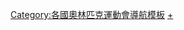 {{Navbox
|name = 2008年夏季奥林匹克运动会代表团
|state = collapsed
|title = [[2008年夏季奥林匹克运动会]]代表团
|titlestyle = background:#BFD7FF
|bodyclass = hlist
|groupstyle = background:#BFD7FF
|group1 = 非洲
|list1 = 
* [[2008年夏季奥林匹克运动会阿尔及利亚代表团|阿尔及利亚]]
* [[2008年夏季奥林匹克运动会安哥拉代表团|安哥拉]]
* [[2008年夏季奥林匹克运动会贝宁代表团|贝宁]]
* [[2008年夏季奥林匹克运动会博茨瓦纳代表团|博茨瓦纳]]
* [[2008年夏季奥林匹克运动会布基纳法索代表团|布基纳法索]]
* [[2008年夏季奥林匹克运动会布隆迪代表团|布隆迪]]
* [[2008年夏季奥林匹克运动会喀麦隆代表团|喀麦隆]]
* [[2008年夏季奥林匹克运动会佛得角代表团|佛得角]]
* [[2008年夏季奥林匹克运动会中非共和国代表团|中非共和国]]
* [[2008年夏季奥林匹克运动会乍得代表团|乍得]]
* [[2008年夏季奥林匹克运动会科摩罗代表团|科摩罗]]
* [[2008年夏季奥林匹克运动会刚果共和国代表团|刚果共和國]]
* [[2008年夏季奥林匹克运动会刚果民主共和国代表团|刚果民主共和国]]
* [[2008年夏季奥林匹克运动会科特迪瓦代表团|科特迪瓦]]
* [[2008年夏季奥林匹克运动会吉布提代表团|吉布提]]
* [[2008年夏季奥林匹克运动会埃及代表团|埃及]]
* [[2008年夏季奥林匹克运动会赤道几内亚代表团|赤道几内亚]]
* [[2008年夏季奥林匹克运动会厄立特里亚代表团|厄立特里亚]]
* [[2008年夏季奥林匹克运动会埃塞俄比亚代表团|埃塞俄比亚]]
* [[2008年夏季奥林匹克运动会加蓬代表团|加蓬]]
* [[2008年夏季奥林匹克运动会冈比亚代表团|冈比亚]]
* [[2008年夏季奥林匹克运动会加纳代表团|加纳]]
* [[2008年夏季奥林匹克运动会几内亚代表团|几内亚]]
* [[2008年夏季奥林匹克运动会几内亚比绍代表团|几内亚比绍]]
* [[2008年夏季奥林匹克运动会肯尼亚代表团|肯尼亚]]
* [[2008年夏季奥林匹克运动会莱索托代表团|莱索托]]
* [[2008年夏季奥林匹克运动会利比里亚代表团|利比里亚]]
* [[2008年夏季奥林匹克运动会利比亚代表团|利比亚]]
* [[2008年夏季奥林匹克运动会马达加斯加代表团|马达加斯加]]
* [[2008年夏季奥林匹克运动会马拉维代表团|马拉维]]
* [[2008年夏季奥林匹克运动会马里代表团|马里]]
* [[2008年夏季奥林匹克运动会毛里塔尼亚代表团|毛里塔尼亚]]
* [[2008年夏季奥林匹克运动会毛里求斯代表团|毛里求斯]]
* [[2008年夏季奥林匹克运动会摩洛哥代表团|摩洛哥]]
* [[2008年夏季奥林匹克运动会莫桑比克代表团|莫桑比克]]
* [[2008年夏季奥林匹克运动会纳米比亚代表团|纳米比亚]]
* [[2008年夏季奥林匹克运动会尼日尔代表团|尼日尔]]
* [[2008年夏季奥林匹克运动会尼日利亚代表团|尼日利亚]]
* [[2008年夏季奥林匹克运动会卢旺达代表团|卢旺达]]
* [[2008年夏季奧林匹克運動會聖多美和普林西比代表團|圣多美和普林西比]]
* [[2008年夏季奥林匹克运动会塞内加尔代表团|塞内加尔]]
* [[2008年夏季奥林匹克运动会塞舌尔代表团|塞舌尔]]
* [[2008年夏季奥林匹克运动会塞拉利昂代表团|塞拉利昂]]
* [[2008年夏季奥林匹克运动会索马里代表团|索马里]]
* [[2008年夏季奥林匹克运动会南非代表团|南非]]
* [[2008年夏季奥林匹克运动会苏丹代表团|苏丹]]
* [[2008年夏季奥林匹克运动会斯威士兰代表团|斯威士兰]]
* [[2008年夏季奥林匹克运动会坦桑尼亚代表团|坦桑尼亚]]
* [[2008年夏季奥林匹克运动会多哥代表团|多哥]]
* [[2008年夏季奥林匹克运动会突尼斯代表团|突尼斯]]
* [[2008年夏季奥林匹克运动会乌干达代表团|乌干达]]
* [[2008年夏季奥林匹克运动会赞比亚代表团|赞比亚]]
* [[2008年夏季奥林匹克运动会津巴布韦代表团|津巴布韦]]

|group2 = 美洲
|list2 = 
* [[2008年夏季奥林匹克运动会安提瓜和巴布达代表团|安提瓜和巴布达]]
* [[2008年夏季奥林匹克运动会阿根廷代表团|阿根廷]]
* [[2008年夏季奥林匹克运动会阿鲁巴代表团|阿鲁巴]]
* [[2008年夏季奥林匹克运动会巴哈马代表团|巴哈马]]
* [[2008年夏季奥林匹克运动会巴巴多斯代表团|巴巴多斯]]
* [[2008年夏季奥林匹克运动会伯利兹代表团|伯利兹]]
* [[2008年夏季奥林匹克运动会百慕大代表团|百慕大]]
* [[2008年夏季奥林匹克运动会玻利维亚代表团|玻利维亚]]
* [[2008年夏季奥林匹克运动会巴西代表团|巴西]]
* [[2008年夏季奥林匹克运动会英属维尔京群岛代表团|英属维尔京群岛]]
* [[2008年夏季奥林匹克运动会加拿大代表团|加拿大]]
* [[2008年夏季奥林匹克运动会开曼群岛代表团|开曼群岛]]
* [[2008年夏季奥林匹克运动会智利代表团|智利]]
* [[2008年夏季奥林匹克运动会哥伦比亚代表团|哥伦比亚]]
* [[2008年夏季奥林匹克运动会哥斯达黎加代表团|哥斯达黎加]]
* [[2008年夏季奧林匹克運動會古巴代表團|古巴]]
* [[2008年夏季奥林匹克运动会多米尼克代表团|多米尼克]]
* [[2008年夏季奥林匹克运动会多米尼加共和国代表团|多米尼加共和国]]
* [[2008年夏季奥林匹克运动会厄瓜多尔代表团|厄瓜多尔]]
* [[2008年夏季奥林匹克运动会萨尔瓦多代表团|萨尔瓦多]]
* [[2008年夏季奥林匹克运动会格林纳达代表团|格林纳达]]
* [[2008年夏季奥林匹克运动会危地马拉代表团|危地马拉]]
* [[2008年夏季奥林匹克运动会圭亚那代表团|圭亚那]]
* [[2008年夏季奥林匹克运动会海地代表团|海地]]
* [[2008年夏季奥林匹克运动会洪都拉斯代表团|洪都拉斯]]
* [[2008年夏季奥林匹克运动会牙买加代表团|牙买加]]
* [[2008年夏季奥林匹克运动会墨西哥代表团|墨西哥]]
* [[2008年夏季奥林匹克运动会荷属安的列斯代表团|荷属安的列斯]]
* [[2008年夏季奥林匹克运动会尼加拉瓜代表团|尼加拉瓜]]
* [[2008年夏季奥林匹克运动会巴拿马代表团|巴拿马]]
* [[2008年夏季奥林匹克运动会巴拉圭代表团|巴拉圭]]
* [[2008年夏季奥林匹克运动会秘鲁代表团|秘鲁]]
* [[2008年夏季奥林匹克运动会波多黎各代表团|波多黎各]]
* [[2008年夏季奥林匹克运动会圣基茨和尼维斯代表团|圣基茨和尼维斯]]
* [[2008年夏季奥林匹克运动会圣卢西亚代表团|圣卢西亚]]
* [[2008年夏季奥林匹克运动会圣文森特和格林纳丁斯代表团|圣文森特和格林纳丁斯]]
* [[2008年夏季奥林匹克运动会苏里南代表团|苏里南]]
* [[2008年夏季奥林匹克运动会特立尼达和多巴哥代表团|特立尼达和多巴哥]]
* [[2008年夏季奥林匹克运动会美国代表团|美国]]
* [[2008年夏季奥林匹克运动会乌拉圭代表团|乌拉圭]]
* [[2008年夏季奥林匹克运动会委内瑞拉代表团|委内瑞拉]]
* [[2008年夏季奥林匹克运动会维尔京群岛代表团|维尔京群岛]]

|group3 = 亚洲
|list3 = 
* [[2008年夏季奥林匹克运动会阿富汗代表团|阿富汗]]
* [[2008年夏季奥林匹克运动会巴林代表团|巴林]]
* [[2008年夏季奥林匹克运动会孟加拉国代表团|孟加拉国]]
* [[2008年夏季奥林匹克运动会不丹代表团|不丹]]
* [[2008年夏季奥林匹克运动会柬埔寨代表团|柬埔寨]]
* [[2008年夏季奥林匹克运动会中国代表团|中国]]
* [[2008年夏季奥林匹克运动会中国香港代表团|中国香港]]
* [[2008年夏季奥林匹克运动会印度代表团|印度]]
* [[2008年夏季奥林匹克运动会印度尼西亚代表团|印度尼西亚]]
* [[2008年夏季奥林匹克运动会伊朗代表团|伊朗]]
* [[2008年夏季奥林匹克运动会伊拉克代表团|伊拉克]]
* [[2008年夏季奥林匹克运动会日本代表团|日本]]
* [[2008年夏季奥林匹克运动会约旦代表团|约旦]]
* [[2008年夏季奥林匹克运动会哈萨克斯坦代表团|哈萨克斯坦]]
* [[2008年夏季奥林匹克运动会朝鲜代表团|朝鲜]]
* [[2008年夏季奥林匹克运动会韩国代表团|韩国]]
* [[2008年夏季奥林匹克运动会科威特代表团|科威特]]
* [[2008年夏季奥林匹克运动会吉尔吉斯斯坦代表团|吉尔吉斯斯坦]]
* [[2008年夏季奥林匹克运动会老挝代表团|老挝]]
* [[2008年夏季奥林匹克运动会黎巴嫩代表团|黎巴嫩]]
* [[2008年夏季奥林匹克运动会马来西亚代表团|马来西亚]]
* [[2008年夏季奥林匹克运动会马尔代夫代表团|马尔代夫]]
* [[2008年夏季奥林匹克运动会蒙古代表团|蒙古]]
* [[2008年夏季奥林匹克运动会缅甸代表团|缅甸]]
* [[2008年夏季奥林匹克运动会尼泊尔代表团|尼泊尔]]
* [[2008年夏季奥林匹克运动会阿曼代表团|阿曼]]
* [[2008年夏季奥林匹克运动会巴基斯坦代表团|巴基斯坦]]
* [[2008年夏季奥林匹克运动会巴勒斯坦代表团|巴勒斯坦]]
* [[2008年夏季奥林匹克运动会菲律宾代表团|菲律宾]]
* [[2008年夏季奥林匹克运动会卡塔尔代表团|卡塔尔]]
* [[2008年夏季奥林匹克运动会沙特阿拉伯代表团|沙特阿拉伯]]
* [[2008年夏季奥林匹克运动会新加坡代表团|新加坡]]
* [[2008年夏季奥林匹克运动会斯里兰卡代表团|斯里兰卡]]
* [[2008年夏季奥林匹克运动会叙利亚代表团|叙利亚]]
* [[2008年夏季奧林匹克運動會中華台北代表團|中華台北]]
* [[2008年夏季奥林匹克运动会塔吉克斯坦代表团|塔吉克斯坦]]
* [[2008年夏季奥林匹克运动会泰国代表团|泰国]]
* [[2008年夏季奥林匹克运动会东帝汶代表团|东帝汶]]
* [[2008年夏季奥林匹克运动会土库曼斯坦代表团|土库曼斯坦]]
* [[2008年夏季奥林匹克运动会阿拉伯联合酋长国代表团|阿拉伯联合酋长国]]
* [[2008年夏季奥林匹克运动会乌兹别克斯坦代表团|乌兹别克斯坦]]
* [[2008年夏季奥林匹克运动会越南代表团|越南]]
* [[2008年夏季奥林匹克运动会也门代表团|也门]]

|group4 = 欧洲
|list4 = 
* [[2008年夏季奥林匹克运动会阿尔巴尼亚代表团|阿尔巴尼亚]]
* [[2008年夏季奥林匹克运动会安道尔代表团|安道尔]]
* [[2008年夏季奥林匹克运动会亚美尼亚代表团|亚美尼亚]]
* [[2008年夏季奥林匹克运动会奥地利代表团|奥地利]]
* [[2008年夏季奥林匹克运动会阿塞拜疆代表团|阿塞拜疆]]
* [[2008年夏季奥林匹克运动会白俄罗斯代表团|白俄罗斯]]
* [[2008年夏季奥林匹克运动会比利时代表团|比利时]]
* [[2008年夏季奥林匹克运动会波斯尼亚和黑塞哥维那代表团|波斯尼亚和黑塞哥维那]]
* [[2008年夏季奥林匹克运动会保加利亚代表团|保加利亚]]
* [[2008年夏季奥林匹克运动会克罗地亚代表团|克罗地亚]]
* [[2008年夏季奥林匹克运动会塞浦路斯代表团|塞浦路斯]]
* [[2008年夏季奥林匹克运动会捷克代表团|捷克]]
* [[2008年夏季奥林匹克运动会丹麦代表团|丹麦]]
* [[2008年夏季奥林匹克运动会爱沙尼亚代表团|爱沙尼亚]]
* [[2008年夏季奥林匹克运动会芬兰代表团|芬兰]]
* [[2008年夏季奥林匹克运动会法国代表团|法国]]
* [[2008年夏季奥林匹克运动会格鲁吉亚代表团|格鲁吉亚]]
* [[2008年夏季奥林匹克运动会德国代表团|德国]]
* [[2008年夏季奥林匹克运动会英国代表团|英国]]
* [[2008年夏季奥林匹克运动会希腊代表团|希腊]]
* [[2008年夏季奥林匹克运动会匈牙利代表团|匈牙利]]
* [[2008年夏季奥林匹克运动会冰岛代表团|冰岛]]
* [[2008年夏季奥林匹克运动会爱尔兰代表团|爱尔兰]]
* [[2008年夏季奥林匹克运动会以色列代表团|以色列]]
* [[2008年夏季奥林匹克运动会意大利代表团|意大利]]
* [[2008年夏季奥林匹克运动会拉脱维亚代表团|拉脱维亚]]
* [[2008年夏季奥林匹克运动会列支敦士登代表团|列支敦士登]]
* [[2008年夏季奥林匹克运动会立陶宛代表团|立陶宛]]
* [[2008年夏季奥林匹克运动会卢森堡代表团|卢森堡]]
* [[2008年夏季奥林匹克运动会马其顿代表团|马其顿]]
* [[2008年夏季奥林匹克运动会马耳他代表团|马耳他]]
* [[2008年夏季奥林匹克运动会摩尔多瓦代表团|摩尔多瓦]]
* [[2008年夏季奥林匹克运动会摩纳哥代表团|摩纳哥]]
* [[2008年夏季奥林匹克运动会黑山代表团|蒙特內哥羅]]
* [[2008年夏季奥林匹克运动会荷兰代表团|荷兰]]
* [[2008年夏季奥林匹克运动会挪威代表团|挪威]]
* [[2008年夏季奥林匹克运动会波兰代表团|波兰]]
* [[2008年夏季奥林匹克运动会葡萄牙代表团|葡萄牙]]
* [[2008年夏季奧林匹克運動會羅馬尼亞代表團|罗马尼亚]]
* [[2008年夏季奥林匹克运动会俄罗斯代表团|俄罗斯]]
* [[2008年夏季奥林匹克运动会圣马力诺代表团|圣马力诺]]
* [[2008年夏季奥林匹克运动会塞尔维亚代表团|塞尔维亚]]
* [[2008年夏季奥林匹克运动会斯洛伐克代表团|斯洛伐克]]
* [[2008年夏季奥林匹克运动会斯洛文尼亚代表团|斯洛文尼亚]]
* [[2008年夏季奧林匹克運動會西班牙代表團|西班牙]]
* [[2008年夏季奥林匹克运动会瑞典代表团|瑞典]]
* [[2008年夏季奥林匹克运动会瑞士代表团|瑞士]]
* [[2008年夏季奥林匹克运动会土耳其代表团|土耳其]]
* [[2008年夏季奥林匹克运动会乌克兰代表团|乌克兰]]

|group5 = 大洋洲
|list5 = 
* [[2008年夏季奥林匹克运动会美属萨摩亚代表团|美属萨摩亚]]
* [[2008年夏季奥林匹克运动会澳大利亚代表团|澳大利亚]]
* [[2008年夏季奥林匹克运动会库克群岛代表团|库克群岛]]
* [[2008年夏季奥林匹克运动会斐济代表团|斐济]]
* [[2008年夏季奥林匹克运动会关岛代表团|关岛]]
* [[2008年夏季奥林匹克运动会基里巴斯代表团|基里巴斯]]
* [[2008年夏季奥林匹克运动会马绍尔群岛代表团|马绍尔群岛]]
* [[2008年夏季奥林匹克运动会密克罗尼西亚代表团|密克罗尼西亚]]
* [[2008年夏季奥林匹克运动会瑙鲁代表团|瑙鲁]]
* [[2008年夏季奥林匹克运动会新西兰代表团|新西兰]]
* [[2008年夏季奥林匹克运动会帕劳代表团|帕劳]]
* [[2008年夏季奥林匹克运动会巴布亚新几内亚代表团|巴布亚新几内亚]]
* [[2008年夏季奥林匹克运动会萨摩亚代表团|萨摩亚]]
* [[2008年夏季奥林匹克运动会所罗门群岛代表团|所罗门群岛]]
* [[2008年夏季奥林匹克运动会汤加代表团|汤加]]
* [[2008年夏季奥林匹克运动会图瓦卢代表团|图瓦卢]]
* [[2008年夏季奥林匹克运动会瓦努阿图代表团|瓦努阿图]]

}}<noinclude>
{{collapsible option}}
[[Category:各國奧林匹克運動會導航模板]]
[[Category:2008年夏季奥林匹克运动会代表团|+]]
</noinclude>